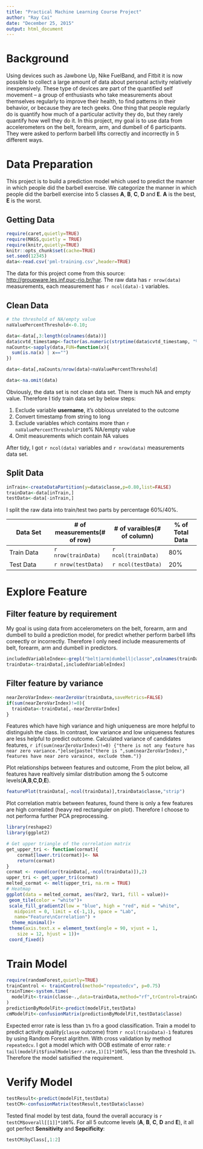 ```yaml
---
title: "Practical Machine Learning Course Project"
author: "Ray Cai"
date: "December 25, 2015"
output: html_document
---
```


# Background

Using devices such as Jawbone Up, Nike FuelBand, and Fitbit it is now possible to collect a large amount of data about personal activity relatively inexpensively. These type of devices are part of the quantified self movement – a group of enthusiasts who take measurements about themselves regularly to improve their health, to find patterns in their behavior, or because they are tech geeks. One thing that people regularly do is quantify how much of a particular activity they do, but they rarely quantify how well they do it. In this project, my goal is to use data from accelerometers on the belt, forearm, arm, and dumbell of 6 participants. They were asked to perform barbell lifts correctly and incorrectly in 5 different ways. 



# Data Preparation

This project is to build a prediction model which used to predict the manner in which people did the barbell exercise. We categorize the manner in which people did the barbell exercise into 5 classes **A**, **B**, **C**, **D** and **E**. **A** is the best, **E** is the worst.

## Getting Data
```r
require(caret,quietly=TRUE)
require(MASS,quietly = TRUE)
require(knitr,quietly=TRUE)
knitr::opts_chunk$set(cache=TRUE)
set.seed(12345)
data<-read.csv('pml-training.csv',header=TRUE)
```
The data for this project come from this source: [http://groupware.les.inf.puc-rio.br/har](http://groupware.les.inf.puc-rio.br/har). The raw data has `r nrow(data)` measurements, each measurement has `r ncol(data)-1` variables.

## Clean Data
```r
# the threshold of NA/empty value
naValuePercentThreshold<-0.10;

data<-data[,3:length(colnames(data))]
data$cvtd_timestamp<-factor(as.numeric(strptime(data$cvtd_timestamp, "%d/%m/%Y %H:%M")))
naCounts<-sapply(data,FUN=function(x){
  sum(is.na(x) | x=="")
})

data<-data[,naCounts/nrow(data)<naValuePercentThreshold]

data<-na.omit(data)

```

Obviously, the  data set is not clean data set. There is much NA and empty value. Therefore I tidy train data set by below steps:

1. Exclude variable **username**, it's obbious unrelated to the outcome
2. Convert timestamp from string to long
3. Exclude variables which contains more than `r naValuePercentThreshold*100`% NA/empty value
4. Omit measurements which contain NA values

After tidy, I got `r ncol(data)` variables and `r nrow(data)` measurements data set.

## Split Data
```r

inTrain<-createDataPartition(y=data$classe,p=0.80,list=FALSE)
trainData<-data[inTrain,]
testData<-data[-inTrain,]

```

I split the raw data into train/test two parts by percentage 60%/40%.

Data Set              | # of measurements(# of row) | # of varaibles(# of column)| % of Total Data
----------------------|-----------------------------|----------------------------|----------------
Train Data            |`r nrow(trainData)`          |`r ncol(trainData)`         | 80%
Test Data             |`r nrow(testData)`           |`r ncol(testData)`          |20%

# Explore Feature

## Filter feature by requirement
My goal is using data from accelerometers on the belt, forearm, arm and dumbell to build a prediction model, for predict whether perform barbell lifts coreectly or incorrectly. Therefore I only need include measurements of belt, forearm, arm and dumbell in predictors.
```r
includedVariableIndex<-grepl("belt|arm|dumbell|classe",colnames(trainData))
trainData<-trainData[,includedVariableIndex]
```
## Filter feature by variance
```r
nearZeroVarIndex<-nearZeroVar(trainData,saveMetrics=FALSE)
if(sum(nearZeroVarIndex)!=0){
  trainData<-trainData[,-nearZeroVarIndex]
}
```
Features which have high variance and high uniqueness are more helpful to distinguish the class. In contrast, low variance and low uniqueness features are less helpful to predict outcome. Calculated variance of candidates features, `r if(sum(nearZeroVarIndex)!=0) {"there is not any feature has near zero variance."}else{paste("there is ",sum(nearZeroVarIndex)," features have near zero varaince, exclude them.")}`

Plot relationships between features and outcome, From the plot below, all features have realtively similar distribution among the 5 outcome levels(**A**,**B**,**C**,**D**,**E**).

```r
featurePlot(trainData[,-ncol(trainData)],trainData$classe,"strip")
```

Plot correlation matrix between features, found there is only a few features are high correlated (heavy red rectanguler on plot). Therefore I choose to not performa further PCA preprocessing.

```r
library(reshape2)
library(ggplot2)

# Get upper triangle of the correlation matrix
get_upper_tri <- function(cormat){
    cormat[lower.tri(cormat)]<- NA
    return(cormat)
}
cormat <- round(cor(trainData[,-ncol(trainData)]),2)
upper_tri <- get_upper_tri(cormat)
melted_cormat <- melt(upper_tri, na.rm = TRUE)
# Heatmap
ggplot(data = melted_cormat, aes(Var2, Var1, fill = value))+
 geom_tile(color = "white")+
 scale_fill_gradient2(low = "blue", high = "red", mid = "white", 
   midpoint = 0, limit = c(-1,1), space = "Lab", 
   name="Feature\nCorrelation") +
  theme_minimal()+ 
 theme(axis.text.x = element_text(angle = 90, vjust = 1, 
    size = 12, hjust = 1))+
 coord_fixed()
```

# Train Model

```r
require(randomForest,quietly=TRUE)
trainControl <- trainControl(method="repeatedcv", p=0.75)
trainTime<-system.time(
  modelFit<-train(classe~.,data=trainData,method="rf",trControl=trainControl,verbose=TRUE)
)
predictionByModelFit<-predict(modelFit,testData)
cmModelFit<-confusionMatrix(predictionByModelFit,testData$classe)
```
Expected error rate is less than `1%` fro a good classification. Train a model to predict activity quality(`classe` outcome) from `r ncol(trainData)-1` features by using Random Forest algrithm. With cross validation by method `repeatedcv`. I got a model which with OOB estimate of  error rate: `r tail(modelFit$finalModel$err.rate,1)[1]*100`%, less than the threshold `1%`. Therefore the model satisified the requirement.


# Verify Model

```r
testResult<-predict(modelFit,testData)
testCM<-confusionMatrix(testResult,testData$classe)
```

Tested final model by test data, found the overall accuracy is `r testCM$overall[[1]]*100`%. For all 5 outcome levels (**A**, **B**, **C**, **D** and **E**), it all got perfect **Sensitivity** and **Sepcificity**:
```r
testCM$byClass[,1:2]
```
